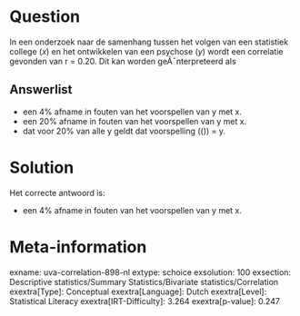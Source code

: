 Question
========

In een onderzoek naar de samenhang tussen het volgen van een statistiek
college (*x*) en het ontwikkelen van een psychose (*y*) wordt een
correlatie gevonden van r = 0.20. Dit kan worden geÃ¯nterpreteerd als

Answerlist
----------

* een 4% afname in fouten van het voorspellen van y met x.
* een 20% afname in fouten van het voorspellen van y met x.
* dat voor 20% van alle y geldt dat voorspelling (\(\hat{y}\)) = y.

Solution
========

Het correcte antwoord is: 

* een 4% afname in fouten van het voorspellen van y met x.

Meta-information
================
exname: uva-correlation-898-nl
extype: schoice
exsolution: 100
exsection: Descriptive statistics/Summary Statistics/Bivariate statistics/Correlation
exextra[Type]: Conceptual
exextra[Language]: Dutch
exextra[Level]: Statistical Literacy
exextra[IRT-Difficulty]: 3.264
exextra[p-value]: 0.247
